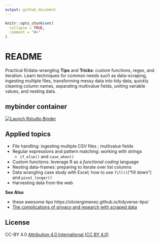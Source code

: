 ```yaml
---
output: github_document
---
```


<!-- README.md is generated from README.Rmd. Please edit that file -->

```r
knitr::opts_chunk$set(
  collapse = TRUE,
  comment = "#>"
)
```

# README

Practical R/data-wrangling **Tips** and **Tricks**: custom functions, regex, and iteration.  Learn techniques for common needs such as data-scraping, ingesting multiple files, transforming messy data into tidy data, quickly cleaning column names, separating multivalue fields, uniting variable values, and nesting data. 

## mybinder container


[![Launch Rstudio Binder](http://mybinder.org/badge_logo.svg)](https://mybinder.org/v2/gh/libjohn/workshop_rfun_iterate/main?urlpath=rstudio)

## Applied topics  

- File handling: ingesting multiple CSV files ; multivalue fields  
- Regular expressions and pattern matching: working with strings  
    - `if_else()` and `case_when()`  
- Custom functions: leverage R as a _functional coding_ language  
- Nesting data-frames: preparing to iterate over list columns  
- Data wrangling case study with Excel; how to use `fill()`("fill down") and `pivot_longer()`
- Harvesting data from the web

**See Also** 

- these awesome tips https://oliviergimenez.github.io/tidyverse-tips/  
- [The complications of privacy and research with scraped data](https://reallifemag.com/fair-game/)

## License

CC-BY 4.0
[Attribution 4.0 International (CC BY 4.0)](https://creativecommons.org/licenses/by/4.0/)
